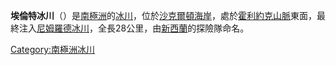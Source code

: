{{unreferenced|time=2013-12-25T04:24:33+00:00}}
{{coord|82|21|S|160|58|E|source:GNIS|display=title}}

'''埃倫特冰川'''（{{lang-en|Errant Glacier}}）是[[南極洲|南極洲]]的[[冰川|冰川]]，位於[[沙克爾頓海岸|沙克爾頓海岸]]，處於[[霍利約克山脈|霍利約克山脈]]東面，最終注入[[尼姆羅德冰川|尼姆羅德冰川]]，全長28公里，由[[新西蘭|新西蘭]]的探險隊命名。

{{DEFAULTSORT:Errant Glacier}}
[[Category:南極洲冰川|Category:南極洲冰川]]


{{ShackletonCoast-geo-stub}}